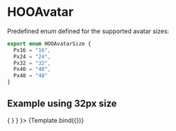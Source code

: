 
<Meta title="Atoms/Avatar/HOOAvatar" component={HOOAvatar} />

# HOOAvatar

Predefined enum defined for the supported avatar sizes:
```ts
export enum HOOAvatarSize {
  Px16 = "16",
  Px24 = "24",
  Px32 = "32",
  Px40 = "40",
  Px48 = "48"
}
```
## Example using 32px size


<Canvas>
  <Story 
    name="Standard 32px"
    args = { 
      {size: HOOAvatarSize.Px32, 
      imageSource: "https://placekitten.com/32/32", 
      imageAlt: "Placeholder Image", 
      onClick: () => { } }
    }>
    {Template.bind({})}
  </Story>
</Canvas>
